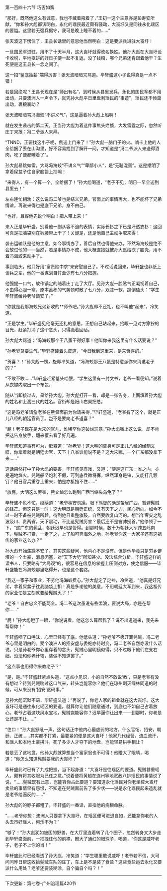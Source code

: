 

第一百四十六节 巧舌如簧

“那好，既然他这么有诚意，我也不藏着掖着了，”王初一这个主意亦是彭寿安所献，“你和孙大彪都该明白，永化的瑶民最近颇有骚动，大崀圩又是同往永化瑶区的要隘。这里若无强兵据守，我可是晚上睡不着的……”

张天波这下愣住了，王县长话里的意思他当然明白：这是要派兵进驻大崀圩！

一旦国民军进驻，用不了十天半月，这大崀圩就得改名换姓。他孙大彪在大崀圩设卡收税，平地抠饼的好日子便一起不复返。没了钱粮，哪个兄弟还肯跟着他干？生死便是这王县长一念之间了。

这一招“釜底抽薪”端得厉害！张天波暗暗咒骂道。毕轩盛这小子说得真是一点不错！

若是回绝呢？王县长现在是“师出有名”，到时候从县里发兵，永化的国民军都不用出动，只要澳洲人一声令下，就凭孙大彪平日里盘剥瑶民的“事迹”，瑶民还不倾巢出动，裹粮襄助？

张天波暗暗骂冯海蛟“不讲义气”，这是逼着孙大彪上船啊！

就在发生袭击的第二天，正当孙大彪为着这件事焦头烂额，大发雷霆之际，忽然听庄丁来报：冯二爷派人来拜。

“TNND，正要找这小子呢，倒送上门来了！”孙大彪一脑门子的火。哨卡上他的人全给捆了丢在山沟里，好不容易找到了解开一问，才知道是“冯二爷派人来送得酒肉，吃了便都睡着了”。

孙大彪暴跳如雷，大骂冯海蛟“不讲义气”“卑鄙小人”，是“无耻混蛋”。这是摆明了拿着屎盆子往自家脑袋上扣啊！

“来得人，有一个算一个，全给捆了！”孙大彪喝道，“老子不见，明日一早全送到县里去！”

左右连忙相劝：这么说冯二爷也是结义兄弟。官面上的事情再大，也不能坏了兄弟情谊。再说来得也是底下兄弟，身不由己。

“也好，且容他先说个明白！把人带上来！”

来人正是毕轩盛，别看他一副从容不迫的表情，实际长衫之下已是汗透衣衫：这回可真是把脑袋别在裤腰带上干了！关键是，还是他自己主动争取来得！

袭击运输队是他的主意，如今事情办了，善后自然也得他来办，不然冯海蛟是绝不会放过他的――当然，若是事情办不成，他大概直接就被孙大彪给砍了脑壳，用不着冯海蛟来动手了。

事到临头，他只好用“富贵险中求”来安慰自己了。不过话说回来，毕轩盛也非纸上谈兵之辈，他的一番谋划自忖至少有七八分把握。

他强提一口气，故作镇定的随着庄丁走了大厅。见孙大彪一脸煞气正凝视着自己，不由得心胆一寒，原本蓄积的气势顿时散了七八分，双膝一软，跪倒磕头：“学生毕轩盛给孙老爷请安了。”

“你就是我那海蛟兄弟新收的**师爷吧。”孙大彪即不还礼，也不叫他“起来”，冷笑道。

“正是学生。”毕轩盛见他毫无还礼的意思，正想自己站起来，抬眼一见对方狰狞的目光，赶紧打消了这个念头，只得跪着回话。

孙大彪大骂道：“冯海蛟那个王八蛋干得好事！他叫你来我这里有什么话要说？”

“孙老爷莫要生气，”毕轩盛硬着头皮道，“今日我到这里来，是来贺喜的。”

“贺喜？！”孙大彪一愣，旋即冷笑道，“冯海蛟那王八蛋是特意派你来消遣老子的？”

“不敢不敢……”毕轩盛赶紧低头哈腰，“学生这里有一封文书，老爷一看便知。”说着从衣襟内取出一个布包，

随从当即接过去，呈给孙大彪。孙大彪打开一看，却是一张告身，上面填着孙大彪的姓名和上溯三代的姓名。官衔却是阳山右翼把总。

“这是冯老爷请詹老爷在熊督面前为你请来得。”毕轩盛道，“老爷有了这个，就是正儿八经的朝廷官员了。岂不是要向老爷道喜？”

“屁！老子现在是大宋的官儿，谁稀罕你这破烂玩意。”孙大彪嘴上这么说，却不肯把这告身放手，翻来覆去看了好几遍。

毕轩盛知道事有可为，赶紧道：“孙老爷！这大明的告身可是正儿八经的经制文牒，你拿着就是朝廷命官，天下十八省谁能说不是？这大宋嘛，一个广东都没拿下来……”

这话果然打中了孙大彪的要害，毕轩盛见有戏，又道：“便是这广东一省之内，亦是遍地烽火。髡贼船坚炮利不假，可到底兵微将寡，纵然浑身是铁，又能打几颗钉？他日官兵重卷土重来，怕是亦抵挡不住……”

“放屁，大明这么厉害，熊文灿怎么跑到广西当缩头乌龟了？”

毕轩盛不慌不忙，继续道：“老爷稍安勿躁。眼下熊督的确是蛰居广西，暂避髡贼的锋芒。但这只是一时！这大明既是朝廷正统，又有天下之力，民心所向。如今不过一时不备被髡贼所趁。待到他日重整旗鼓，自然要收复山河的。想当年奢安之乱波及川、贵两省，天下震动，不比这髡贼厉害？最后还不是酋帅授首。”他停顿了一下，“这广东的髡乱，朝廷迟早也是管得。到那时候，数十万朝廷大军跨五岭南下，髡贼不打紧，一走了之，上了船可奔海外之地，孙老爷你这一大家子还有这祖传的家业这么办？”

孙大彪开始焦躁不安了。其实这些疑问，他内心不是没有。但是他毕竟只是穷乡僻壤的一个土豪，消息闭塞，对“天下大势”所知甚少。没法综合分析。毕轩盛这样的读书人，只要略有“大局观”的，很容易在信息的掌握上压倒对方，使之信服――毕轩盛能在冯海蛟那里吃得开，也是这个套路。

“我这一家子和家业，不劳他冯海蛟费心。”孙大彪定了定神，冷笑道，“他真是好兄弟，拿着屎盆子往我脑袋上扣！真是多谢他的美意，不用朝廷大军到来，我这祖传的家业怕是立刻就要给髡贼灭了！”

“老爷！自古忠义不能两全。冯二爷这次虽说有些孟浪，要说大局，亦是在帮你……”

“屁！”孙大彪瞪了一眼，“你说说看，他这怎么算帮我了？说不出道道来，我先来帮帮你！”

毕轩盛咽了口唾沫，心里已经有了底。他低头道：“孙老爷不愿开罪髡贼，冯二老爷心里是明白的。受个澳洲人的招安虚与委蛇亦待时变，冯二老爷自然亦没什么话说。只是孙老爷你心里存着的念头，髡贼心里明镜似得，只不过眼下他们左支右绌，没法和你老计较，装做不知道罢了。”

“这点事也用得你来教老子？”

“是，是。”毕轩盛赶紧点头道，“这点小见识，小的自然不敢说‘教’，只是老爷有没有想过？待到髡贼喘过这口气来，转头岂能容你？他们在琼州剿灭绿林同道的时候，可从来没有‘招安’这码事。”

见孙大彪沉默不语，毕轩盛又道：“再说了，你老人家的祖业就在这大崀圩。这大崀圩可是通往永化瑶区的要道。就算你让他们随意通过，到底也不如自己占着放心。老爷占着这块风水宝地，髡贼岂能容你？迟早逼你让出来――到那时，你老是让还是不让……”

“住口！”孙大彪怒吼一声。这句话正中他内心最虚弱的地方。什么官衔、招安，朝廷、正统……其实都不打紧，最要紧的便是这大崀圩！他家几代经营，流血流汗，和瑶人和本地土豪拼斗，死了多少人才夺下的地盘，岂能轻易拱手相让？

若是丢了这地盘，他孙大彪就算想当个富家翁也不可得！他瞪大了眼睛，喝道：“你怎么知道髡贼要我的大崀圩？”

毕轩盛此时已有了九成把握，当下起身道：“大崀圩是往瑶区的要道。髡贼甚重瑶人，颇有将其收服为己任之意。”说着便将黄超在连州等地宽赦八排瑶民的事情说了说，“……髡贼既有此意，岂能容你占此要道？要知道永化瑶民对你老坐控大崀圩卖盐的事情早有怨恨，不知道在髡贼面前告了多少状――说是永化瑶民起来造乱就是老爷给逼反的……”

孙大彪的的脖子都粗了。毕轩盛的一番话，直指他的病根命脉。

“……老爷你想：澳洲人只要拿下大崀圩，在瑶区便可进退自如，还能拿你老的人头去市好瑶人，何乐不为？”

“够了！”孙大彪犹如被困的野兽，在大厅里连着转了几个圈子，忽然转身又大步走到毕轩盛面前，一把拽住他的前襟，瞪大了通红的眼珠子，喝道，“你这是威吓老子，老子不上你的当！”

毕轩盛此时已经看透了孙大彪，冷笑道：“学生哪里敢说威吓！老爷若不信，大可问问昨日帮这收拾髡贼车队的庄丁，车上是不是装了食盐？这些食盐运去永化又要派什么用处？老爷还要装糊涂，自个骗自个吗？！”

-------------------------------------------------

下次更新：第七卷-广州治理篇420节

